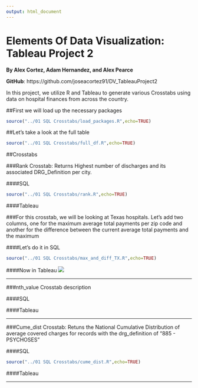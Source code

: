 ```yaml
---
output: html_document
---
```

Elements Of Data Visualization: Tableau Project 2
===
__By Alex Cortez, Adam Hernandez, and Alex Pearce__

__GitHub__: https://github.com/joseacortez91/DV_TableauProject2

In this project, we utilize R and Tableau to generate various Crosstabs using data on hospital finances from across the country.

##First we will load up the necessary packages

```r
source("../01 SQL Crosstabs/load_packages.R",echo=TRUE)
```

##Let's take a look at the full table
```r
source("../01 SQL Crosstabs/full_df.R",echo=TRUE)
```

##Crosstabs

###Rank Crosstab: Returns Highest number of discharges and its associated DRG_Definition per city.

####SQL
```r
source("../01 SQL Crosstabs/rank.R",echo=TRUE)
```

####Tableau

###For this crosstab, we will be looking at Texas hospitals. Let's add two columns, one for the maximum average total payments per zip code and another for the difference between the current average total payments and the maximum

####Let's do it in SQL
```r
source("../01 SQL Crosstabs/max_and_diff_TX.R",echo=TRUE)
```


####Now in Tableau
![](./max_and_diff_TX.png)

***

###nth_value Crosstab description

####SQL


####Tableau

***

###Cume_dist Crosstab: Retuns the National Cumulative Distribution of average covered charges for records with the drg_definition of "885 - PSYCHOSES"

####SQL
```r
source("../01 SQL Crosstabs/cume_dist.R",echo=TRUE)
```

####Tableau

***
